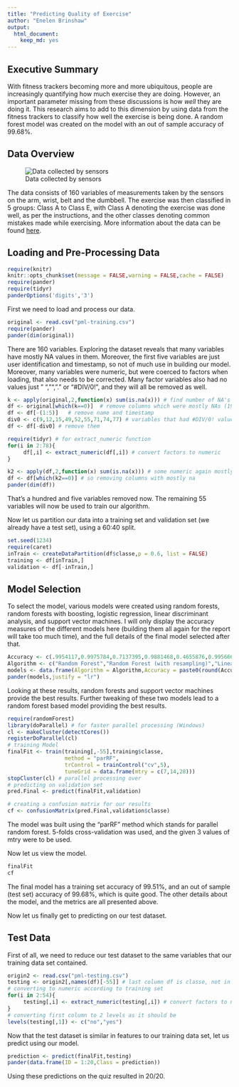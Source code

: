 ```yaml
---
title: "Predicting Quality of Exercise"
author: "Enelen Brinshaw"
output: 
  html_document: 
    keep_md: yes
---
```


## Executive Summary

With fitness trackers becoming more and more ubiquitous, people are increasingly quantifying how much exercise they are doing. However, an important parameter missing from these discussions is how *well* they are doing it. This research aims to add to this dimension by using data from the fitness trackers to classify how well the exercise is being done. A random forest model was created on the model with an out of sample accuracy of 99.68%.   

## Data Overview

![Data collected by sensors](./sensors.png)   

    


The data consists of 160 variables of measurements taken by the sensors on the arm, wrist, belt and the dumbbell. The exercise was then classified in 5 groups: Class A to Class E, with Class A denoting the exercise was done well, as per the instructions, and the other classes denoting common mistakes made while exercising. More information about the data can be found [here](http://groupware.les.inf.puc-rio.br/har).   

## Loading and Pre-Processing Data

```r
require(knitr)
knitr::opts_chunk$set(message = FALSE,warning = FALSE,cache = FALSE)
require(pander)
require(tidyr)
panderOptions('digits','3')
```

First we need to load and process our data.  

```r
original <- read.csv("pml-training.csv")
require(pander)
pander(dim(original))
```

There are 160 variables. Exploring the dataset reveals that many variables have mostly NA values in them. Moreover, the first five variables are just user identification and timestamp, so not of much use in building our model. Moreover, many variables were numeric, but were coerced to factors when loading, that also needs to be corrected. Many factor variables also had no values just " ","","." or "#DIV/0!", and they will all be removed as well.   

```r
k <- apply(original,2,function(x) sum(is.na(x))) # find number of NA's for all columns
df <- original[which(k==0)]  # remove columns which were mostly NAs (19216/19622 NAs)
df <- df[-(1:5)]   # remove name and timestamp
div0 <- c(9,12,15,49,52,55,71,74,77) # variables that had #DIV/0! values mostly
df <- df[-div0] # remove them

require(tidyr) # for extract_numeric function
for(i in 2:78){
     df[,i] <- extract_numeric(df[,i]) # convert factors to numeric
}

k2 <- apply(df,2,function(x) sum(is.na(x))) # some numeric again mostly na
df <- df[which(k2==0)] # so removing columns with mostly na
pander(dim(df))
```

That's a hundred and five variables removed now. The remaining 55 variables will now be used to train our algorithm.  

Now let us partition our data into a training set and validation set (we already have a test set), using a 60:40 split.   

```r
set.seed(1234)
require(caret)
inTrain <- createDataPartition(df$classe,p = 0.6, list = FALSE)
training <- df[inTrain,]
validation <- df[-inTrain,]
```


## Model Selection

To select the model, various models were created using random forests, random forests with boosting, logistic regression, linear discriminant analysis, and support vector machines. I will only display the accuracy measures of the different models here (building them all again for the report will take too much time), and the full details of the final model selected after that.    

```r
Accuracy <- c(.9954117,0.9975784,0.7137395,0.9881468,0.4655876,0.9956666)
Algorithm <- c("Random Forest","Random Forest (with resampling)","Linear Discriminant Analysis","gbm (boosted trees)","Ridge","Support Vector Machine")
models <- data.frame(Algorithm = Algorithm,Accuracy = paste0(round(Accuracy*100,2),"%"))
pander(models,justify = "lr")
```
   
   
Looking at these results, random forests and support vector machines provide the best results. Further tweaking of these two models lead to a random forest based model providing the best results.   

```r
require(randomForest)
library(doParallel) # for faster parallel processing (Windows)
cl <- makeCluster(detectCores())
registerDoParallel(cl)
# training Model
finalFit <- train(training[,-55],training$classe,
                  method = "parRF",
                  trControl = trainControl("cv",5),
                  tuneGrid = data.frame(mtry = c(7,14,28)))
stopCluster(cl) # parallel processing over
# predicting on validation set
pred.Final <- predict(finalFit,validation)

# creating a confusion matrix for our results
cf <- confusionMatrix(pred.Final,validation$classe)
```
  
  
The model was built using the "parRF" method which stands for parallel random forest. 5-folds cross-validation was used, and the given 3 values of mtry were to be used.   

Now let us view the model.   

```r
finalFit
cf
```

The final model has a training set accuracy of 99.51%, and an out of sample (test set) accuracy of 99.68%, which is quite good. The other details about the model, and the metrics are all presented above.  

Now let us finally get to predicting on our test dataset.

## Test Data

First of all, we need to reduce our test dataset to the same variables that our training data set contained.  

```r
origin2 <- read.csv("pml-testing.csv")
testing <- origin2[,names(df)[-55]] # last column df is classe, not in test data
# converting to numeric according to training set
for(i in 2:54){
     testing[,i] <- extract_numeric(testing[,i]) # convert factors to numeric
}
# converting first column to 2 levels as it should be
levels(testing[,1]) <- c("no","yes")
```
  
Now that the test dataset is similar in features to our training data set, let us predict using our model.   
```r
prediction <- predict(finalFit,testing)
pander(data.frame(ID = 1:20,Class = prediction))
```

Using these predictions on the quiz resulted in 20/20.  

